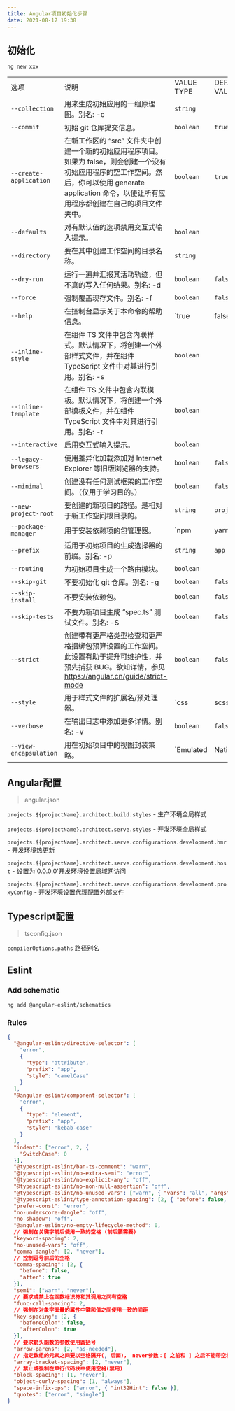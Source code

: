 ---
title: Angular项目初始化步骤
date: 2021-08-17 19:38
---



## 初始化

`ng new xxx`

|                        |                                                              |                                  |               |
| :--------------------- | :----------------------------------------------------------- | :------------------------------- | :------------ |
| 选项                   | 说明                                                         | VALUE TYPE                       | DEFAULT VALUE |
| `--collection`         | 用来生成初始应用的一组原理图。别名: -c                       | `string`                         |               |
| `--commit`             | 初始 git 仓库提交信息。                                      | `boolean`                        | `true`        |
| `--create-application` | 在新工作区的 “src” 文件夹中创建一个新的初始应用程序项目。如果为 false，则会创建一个没有初始应用程序的空工作空间。然后，你可以使用 generate application 命令，以便让所有应用程序都创建在自己的项目文件夹中。 | `boolean`                        | `true`        |
| `--defaults`           | 对有默认值的选项禁用交互式输入提示。                         | `boolean`                        |               |
| `--directory`          | 要在其中创建工作空间的目录名称。                             | `string`                         |               |
| `--dry-run`            | 运行一遍并汇报其活动轨迹，但不真的写入任何结果。别名: -d     | `boolean`                        | `false`       |
| `--force`              | 强制覆盖现存文件。别名: -f                                   | `boolean`                        | `false`       |
| `--help`               | 在控制台显示关于本命令的帮助信息。                           | `true|false|json|JSON`           | `false`       |
| `--inline-style`       | 在组件 TS 文件中包含内联样式。默认情况下，将创建一个外部样式文件，并在组件 TypeScript 文件中对其进行引用。别名: -s | `boolean`                        |               |
| `--inline-template`    | 在组件 TS 文件中包含内联模板。默认情况下，将创建一个外部模板文件，并在组件 TypeScript 文件中对其进行引用。别名: -t | `boolean`                        |               |
| `--interactive`        | 启用交互式输入提示。                                         | `boolean`                        |               |
| `--legacy-browsers`    | 使用差异化加载添加对 Internet Explorer 等旧版浏览器的支持。  | `boolean`                        | `false`       |
| `--minimal`            | 创建没有任何测试框架的工作空间。（仅用于学习目的。）         | `boolean`                        | `false`       |
| `--new-project-root`   | 要创建的新项目的路径。是相对于新工作空间根目录的。           | `string`                         | `projects`    |
| `--package-manager`    | 用于安装依赖项的包管理器。                                   | `npm|yarn|pnpm|cnpm`             |               |
| `--prefix`             | 适用于初始项目的生成选择器的前缀。别名: -p                   | `string`                         | `app`         |
| `--routing`            | 为初始项目生成一个路由模块。                                 | `boolean`                        |               |
| `--skip-git`           | 不要初始化 git 仓库。别名: -g                                | `boolean`                        | `false`       |
| `--skip-install`       | 不要安装依赖包。                                             | `boolean`                        | `false`       |
| `--skip-tests`         | 不要为新项目生成 “spec.ts” 测试文件。别名: -S                | `boolean`                        | `false`       |
| `--strict`             | 创建带有更严格类型检查和更严格捆绑包预算设置的工作空间。此设置有助于提升可维护性，并预先捕获 BUG。欲知详情，参见 https://angular.cn/guide/strict-mode | `boolean`                        | `false`       |
| `--style`              | 用于样式文件的扩展名/预处理器。                              | `css|scss|sass|less|styl`        |               |
| `--verbose`            | 在输出日志中添加更多详情。别名: -v                           | `boolean`                        | `false`       |
| `--view-encapsulation` | 用在初始项目中的视图封装策略。                               | `Emulated|Native|None|ShadowDom` |               |





## Angular配置

> angular.json

`projects.${projectName}.architect.build.styles` - 生产环境全局样式

`projects.${projectName}.architect.serve.styles` - 开发环境全局样式



`projects.${projectName}.architect.serve.configurations.development.hmr` - 开发环境热更新

`projects.${projectName}.architect.serve.configurations.development.host` - 设置为'0.0.0.0'开发环境设置局域网访问

`projects.${projectName}.architect.serve.configurations.development.proxyConfig` - 开发环境设置代理配置外部文件



## Typescript配置

> tsconfig.json

`compilerOptions.paths` 路径别名

## Eslint

### Add schematic

`ng add @angular-eslint/schematics`



### Rules

```json
{
  "@angular-eslint/directive-selector": [
    "error",
    {
      "type": "attribute",
      "prefix": "app",
      "style": "camelCase"
    }
  ],
  "@angular-eslint/component-selector": [
    "error",
    {
      "type": "element",
      "prefix": "app",
      "style": "kebab-case"
    }
  ],
  "indent": ["error", 2, {
    "SwitchCase": 0
  }],
  "@typescript-eslint/ban-ts-comment": "warn",
  "@typescript-eslint/no-extra-semi": "error",
  "@typescript-eslint/no-explicit-any": "off",
  "@typescript-eslint/no-non-null-assertion": "off",
  "@typescript-eslint/no-unused-vars": ["warn", { "vars": "all", "args": "none", "ignoreRestSiblings": false }],
  "@typescript-eslint/type-annotation-spacing": [2, { "before": false, "after": true, "overrides": { "arrow": { "before": true, "after": true } } }],
  "prefer-const": "error",
  "no-underscore-dangle": "off",
  "no-shadow": "off",
  "@angular-eslint/no-empty-lifecycle-method": 0,
  // 强制在关键字前后使用一致的空格 (前后腰需要)
  "keyword-spacing": 2,
  "no-unused-vars": "off",
  "comma-dangle": [2, "never"],
  // 控制逗号前后的空格
  "comma-spacing": [2, {
    "before": false,
    "after": true
  }],
  "semi": ["warn", "never"],
  // 要求或禁止在函数标识符和其调用之间有空格
  "func-call-spacing": 2,
  // 强制在对象字面量的属性中键和值之间使用一致的间距
  "key-spacing": [2, {
    "beforeColon": false,
    "afterColon": true
  }],
  // 要求箭头函数的参数使用圆括号
  "arrow-parens": [2, "as-needed"],
  // 指定数组的元素之间要以空格隔开(, 后面)， never参数：[ 之前和 ] 之后不能带空格，always参数：[ 之前和 ] 之后必须带空格
  "array-bracket-spacing": [2, "never"],
  // 禁止或强制在单行代码块中使用空格(禁用)
  "block-spacing": [1, "never"],
  "object-curly-spacing": [1, "always"],
  "space-infix-ops": ["error", { "int32Hint": false }],
  "quotes": ["error", "single"]
}
```

